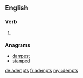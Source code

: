 ==English==

===Verb===
{{head|en|verb form}}

# {{en-third-person singular of|adempt}}

===Anagrams===
* [[dampest#English|dampest]]
* [[stamped#English|stamped]]

[[de:adempts]]
[[fr:adempts]]
[[my:adempts]]